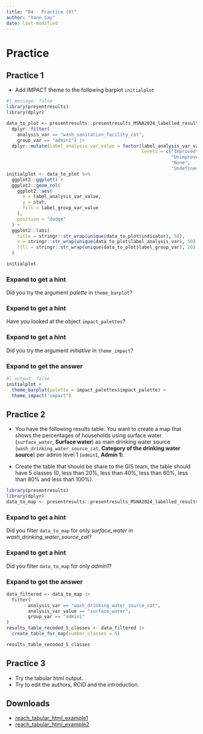```yaml
---
title: "04 - Practice (8)"
author: "Yann Say"
date: last-modified
---
```

# Practice

## Practice 1

- Add IMPACT theme to the following barplot `initialplot`

```r
#| message: false
library(presentresults)
library(dplyr)

data_to_plot <- presentresults::presentresults_MSNA2024_labelled_results_table |>
  dplyr::filter(
    analysis_var == "wash_sanitation_facility_cat",
    group_var == "admin1") |> 
  dplyr::mutate(label_analysis_var_value = factor(label_analysis_var_value,
                                                  levels = c("Improved",
                                                             "Unimproved",
                                                             "None",
                                                             "Undefined")))
initialplot <- data_to_plot %>%
  ggplot2::ggplot() +
  ggplot2::geom_col(
    ggplot2::aes(
      x = label_analysis_var_value,
      y = stat,
      fill = label_group_var_value
    ),
    position = "dodge"
  ) +
  ggplot2::labs(
    title = stringr::str_wrap(unique(data_to_plot$indicator), 50),
    x = stringr::str_wrap(unique(data_to_plot$label_analysis_var), 50),
    fill = stringr::str_wrap(unique(data_to_plot$label_group_var), 20)
  )

initialplot
```

::: {.callout-note collapse="true" appearance="minimal"}
### Expand to get a hint

Did you try the argument *palette* in `theme_barplot`?
:::

::: {.callout-note collapse="true" appearance="minimal"}
### Expand to get a hint

Have you looked at the object `impact_palettes`?
:::

::: {.callout-note collapse="true" appearance="minimal"}
### Expand to get a hint

Did you try the argument *initiative* in `theme_impact`?
:::

::: {.callout-tip collapse="true" appearance="minimal"}
### Expand to get the answer

```r
#| output: false
initialplot + 
  theme_barplot(palette = impact_palettes$impact_palette) +
  theme_impact("impact")
```
:::

## Practice 2

- You have the following results table. You want to create a map that shows the percentages of households using surface water (`surface_water`, **Surface water**) as main drinking water source (`wash_drinking_water_source_cat`, **Category of the drinking water source**) per admin level 1 (`admin1`, **Admin 1**). 

- Create the table that should be share to the GIS team, the table should have 5 classes (0, less than 20%, less than 40%, less than 60%, less than 80% and less than 100%).

```r
library(presentresults)
library(dplyr)
data_to_map <- presentresults::presentresults_MSNA2024_labelled_results_table
```

::: {.callout-note collapse="true" appearance="minimal"}
### Expand to get a hint

Did you filter `data_to_map` for only *surface_water* in *wash_drinking_water_source_cat*?
:::

::: {.callout-note collapse="true" appearance="minimal"}
### Expand to get a hint

Did you filter `data_to_map` for only *admin1*?
:::

::: {.callout-tip collapse="true" appearance="minimal"}
### Expand to get the answer
```r
data_filtered <- data_to_map |> 
  filter(
        analysis_var == "wash_drinking_water_source_cat",
        analysis_var_value == "surface_water",
        group_var == "admin1"
)
results_table_recoded_5_classes <- data_filtered |> 
  create_table_for_map(number_classes = 5)

results_table_recoded_5_classes
```
:::

## Practice 3

- Try the tabular html output. 
- Try to edit the authors, RCID and the introduction.

## Downloads

- [reach_tabular_html_example1](../templates-quarto/reach_tabular_html_example1.zip)
- [reach_tabular_html_example2](../templates-quarto/reach_tabular_html_example2.zip)


